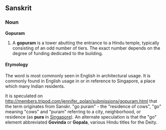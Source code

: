 ==Sanskrit==
===Noun===
'''Gopuram'''
#A '''gopuram''' is a tower abutting the entrance to a Hindu temple, typically consisting of an odd number of tiers. The exact number depends on the degree of funding dedicated to the building.
====Etymology====
The word is most commonly seen in English in architectural usage. It is commonly found in English usage in or in reference to Singapore, a place which many Indian residents.

It is speculated on [http://members.tripod.com/jennifer_polan/submissions/gopuram.html http://members.tripod.com/jennifer_polan/submissions/gopuram.html] that the term originates from Sanskr. "go puram" - the "residence of cows", "go" meaning "cows" and "puram" referring to a city, neighborhood, or residence (as '''pura''' in [[Singapore]]). An alternate speculation is that the "go" element abbreviated '''Govinda''' or '''Gopala''', various Hindu titles for the Deity.